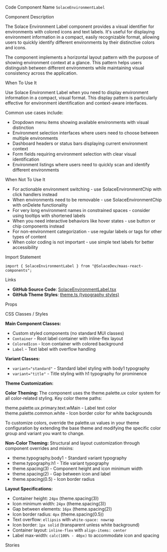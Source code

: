 
<Meta of={SolaceEnvironmentLabelStories} />

<Title>Solace Environment Label</Title>

<Description of={SolaceEnvironmentLabelStories} />

<Subtitle>Code Component Name</Subtitle>
`SolaceEnvironmentLabel`

<Subtitle>Component Description</Subtitle>

The Solace Environment Label component provides a visual identifier for environments with colored icons and text labels. It's useful for displaying environment information in a compact, easily recognizable format, allowing users to quickly identify different environments by their distinctive colors and icons.

The component implements a horizontal layout pattern with the purpose of showing environment context at a glance. This pattern helps users distinguish between different environments while maintaining visual consistency across the application.

<Subtitle>When To Use It</Subtitle>

Use Solace Environment Label when you need to display environment information in a compact, visual format. This display pattern is particularly effective for environment identification and context-aware interfaces.

Common use cases include:

- Dropdown menu items showing available environments with visual distinction
- Environment selection interfaces where users need to choose between multiple environments
- Dashboard headers or status bars displaying current environment context
- Form fields requiring environment selection with clear visual identification
- Environment listings where users need to quickly scan and identify different environments

<Subtitle>When Not To Use It</Subtitle>

- For actionable environment switching - use SolaceEnvironmentChip with click handlers instead
- When environments need to be removable - use SolaceEnvironmentChip with onDelete functionality
- For very long environment names in constrained spaces - consider using tooltips with shortened labels
- When you need interactive behaviors like hover states - use button or chip components instead
- For non-environment categorization - use regular labels or tags for other types of content
- When color coding is not important - use simple text labels for better accessibility

<Subtitle>Import Statement</Subtitle>

```tsx
import { SolaceEnvironmentLabel } from "@SolaceDev/maas-react-components";
```

<Subtitle>Links</Subtitle>

- **GitHub Source Code**: [SolaceEnvironmentLabel.tsx](https://github.com/SolaceDev/maas-react-components/blob/main/src/components/SolaceEnvironmentLabel.tsx)
- **GitHub Theme Styles**: <a href="https://github.com/SolaceDev/maas-react-components/blob/main/src/resources/theme.ts#:~:text=typography" target="_blank">theme.ts (typography styles)</a>

<Subtitle>Props</Subtitle>

<ArgTypes of={SolaceEnvironmentLabelStories} />

<Subtitle>CSS Classes / Styles</Subtitle>

**Main Component Classes:**

- Custom styled components (no standard MUI classes)
- `Container` - Root label container with inline-flex layout
- `ColoredIcon` - Icon container with colored background
- `Label` - Text label with overflow handling

**Variant Classes:**

- `variant="standard"` - Standard label styling with body1 typography
- `variant="title"` - Title styling with h1 typography for prominence

**Theme Customization:**

**Color Theming:**
The component uses the theme.palette.ux color system for all color-related styling. Key color theme paths:

<div style={{ display: "flex", alignItems: "center", margin: "8px 0" }}>
	<div
		style={{
			width: "16px",
			height: "16px",
			backgroundColor: "#000000",
			border: "1px solid rgba(0,0,0,0.2)",
			borderRadius: "3px",
			marginRight: "8px"
		}}
	></div>
	<span>theme.palette.ux.primary.text.wMain - Label text color</span>
</div>
<div style={{ display: "flex", alignItems: "center", margin: "8px 0" }}>
	<div
		style={{
			width: "16px",
			height: "16px",
			backgroundColor: "#FFFFFF",
			border: "1px solid rgba(0,0,0,0.2)",
			borderRadius: "3px",
			marginRight: "8px"
		}}
	></div>
	<span>theme.palette.common.white - Icon border color for white backgrounds</span>
</div>

To customize colors, override the palette.ux values in your theme configuration by extending the base theme and modifying the specific color group and variant you want to change.

**Non-Color Theming:**
Structural and layout customization through component overrides and mixins:

- theme.typography.body1 - Standard variant typography
- theme.typography.h1 - Title variant typography
- theme.spacing(3) - Component height and icon minimum width
- theme.spacing(2) - Gap between icon and label
- theme.spacing(0.5) - Icon border radius

**Layout Specifications:**

- Container height: `24px` (theme.spacing(3))
- Icon minimum width: `24px` (theme.spacing(3))
- Gap between elements: `16px` (theme.spacing(2))
- Icon border radius: `4px` (theme.spacing(0.5))
- Text overflow: `ellipsis` with `white-space: nowrap`
- Icon border: `1px solid` (transparent unless white background)
- Container layout: `inline-flex` with `align-items: center`
- Label max-width: `calc(100% - 40px)` to accommodate icon and spacing

<Subtitle>Stories</Subtitle>

<CustomStories />

